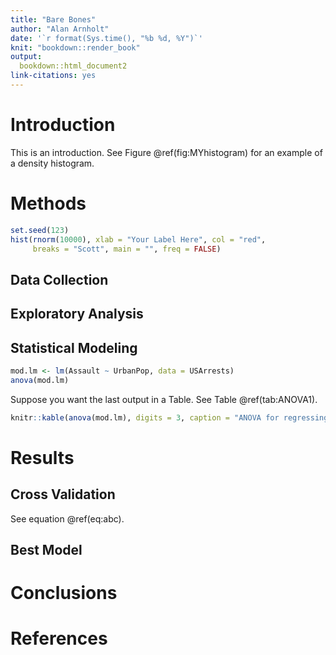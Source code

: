 ```yaml
---
title: "Bare Bones"
author: "Alan Arnholt"
date: '`r format(Sys.time(), "%b %d, %Y")`'
knit: "bookdown::render_book"
output:
  bookdown::html_document2
link-citations: yes
---
```


# Introduction

This is an introduction.  See Figure \@ref(fig:MYhistogram) for an example of a density histogram.

# Methods


```r
set.seed(123)
hist(rnorm(10000), xlab = "Your Label Here", col = "red", 
     breaks = "Scott", main = "", freq = FALSE)
```


## Data Collection

## Exploratory Analysis

## Statistical Modeling

```r
mod.lm <- lm(Assault ~ UrbanPop, data = USArrests)
anova(mod.lm)
```

Suppose you want the last output in a Table.  See Table \@ref(tab:ANOVA1).

```r
knitr::kable(anova(mod.lm), digits = 3, caption = "ANOVA for regressing `Assault` on `UrbanPop`")
```



# Results

## Cross Validation

See equation \@ref(eq:abc).

\begin{equation}
a^2 + b^2 = c^2
\label{eq:abc}
\end{equation}

## Best Model

# Conclusions

# References

